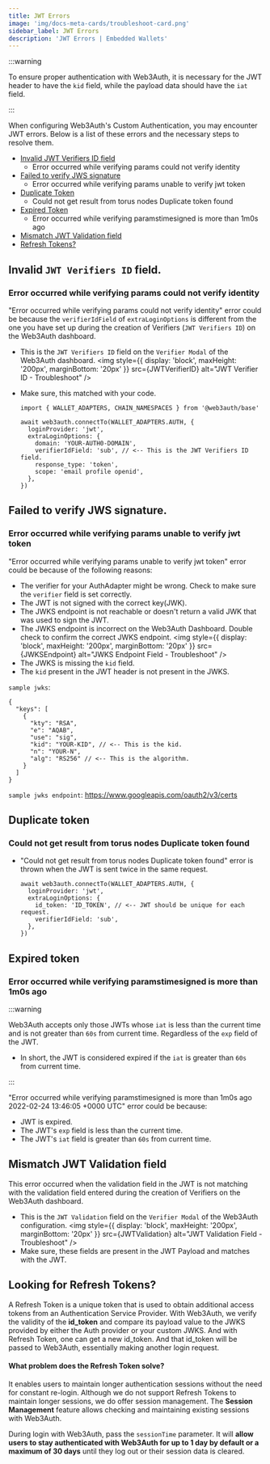 ```yaml
---
title: JWT Errors
image: 'img/docs-meta-cards/troubleshoot-card.png'
sidebar_label: JWT Errors
description: 'JWT Errors | Embedded Wallets'
---
```



:::warning

To ensure proper authentication with Web3Auth, it is necessary for the JWT header to have the `kid` field, while the payload data should have the `iat` field.

:::

When configuring Web3Auth's Custom Authentication, you may encounter JWT errors. Below is a list of these errors and the necessary steps to resolve them.

- [Invalid JWT Verifiers ID field](#invalid-jwt-verifiers-id-field)
  - Error occurred while verifying params could not verify identity
- [Failed to verify JWS signature](#failed-to-verify-jws-signature)
  - Error occurred while verifying params unable to verify jwt token
- [Duplicate Token](#duplicate-token)
  - Could not get result from torus nodes Duplicate token found
- [Expired Token](#expired-token)
  - Error occurred while verifying paramstimesigned is more than 1m0s ago
- [Mismatch JWT Validation field](#mismatch-jwt-validation-field)
- [Refresh Tokens?](#looking-for-refresh-tokens)

## Invalid `JWT Verifiers ID` field.

### Error occurred while verifying params could not verify identity

"Error occurred while verifying params could not verify identity" error could be because the `verifierIdField` of `extraLoginOptions` is different from the one you have set up during the creation of Verifiers (`JWT Verifiers ID`) on the Web3Auth dashboard.

- This is the `JWT Verifiers ID` field on the `Verifier Modal` of the Web3Auth dashboard.
  <img
    style={{ display: 'block', maxHeight: '200px', marginBottom: '20px' }}
    src={JWTVerifierID}
    alt="JWT Verifier ID - Troubleshoot"
  />
- Make sure, this matched with your code.

  ```tsx
  import { WALLET_ADAPTERS, CHAIN_NAMESPACES } from '@web3auth/base'

  await web3auth.connectTo(WALLET_ADAPTERS.AUTH, {
    loginProvider: 'jwt',
    extraLoginOptions: {
      domain: 'YOUR-AUTH0-DOMAIN',
      verifierIdField: 'sub', // <-- This is the JWT Verifiers ID field.
      response_type: 'token',
      scope: 'email profile openid',
    },
  })
  ```

## Failed to verify JWS signature.

### Error occurred while verifying params unable to verify jwt token

"Error occurred while verifying params unable to verify jwt token" error could be because of the following reasons:

- The verifier for your AuthAdapter might be wrong. Check to make sure the `verifier` field is set correctly.
- The JWT is not signed with the correct key(JWK).
- The JWKS endpoint is not reachable or doesn't return a valid JWK that was used to sign the JWT.
- The JWKS endpoint is incorrect on the Web3Auth Dashboard. Double check to confirm the correct JWKS endpoint.
  <img
    style={{ display: 'block', maxHeight: '200px', marginBottom: '20px' }}
    src={JWKSEndpoint}
    alt="JWKS Endpoint Field - Troubleshoot"
  />
- The JWKS is missing the `kid` field.
- The `kid` present in the JWT header is not present in the JWKS.

`sample jwks`:

```tsx
{
  "keys": [
    {
      "kty": "RSA",
      "e": "AQAB",
      "use": "sig",
      "kid": "YOUR-KID", // <-- This is the kid.
      "n": "YOUR-N",
      "alg": "RS256" // <-- This is the algorithm.
    }
  ]
}
```

`sample jwks endpoint`: https://www.googleapis.com/oauth2/v3/certs

## Duplicate token

### Could not get result from torus nodes Duplicate token found

- "Could not get result from torus nodes Duplicate token found" error is thrown when the JWT is sent twice in the same request.

  ```tsx
  await web3auth.connectTo(WALLET_ADAPTERS.AUTH, {
    loginProvider: 'jwt',
    extraLoginOptions: {
      id_token: 'ID_TOKEN', // <-- JWT should be unique for each request.
      verifierIdField: 'sub',
    },
  })
  ```

## Expired token

### Error occurred while verifying paramstimesigned is more than 1m0s ago

:::warning

Web3Auth accepts only those JWTs whose `iat` is less than the current time and is not greater than `60s` from current time. Regardless of the `exp` field of the JWT.

- In short, the JWT is considered expired if the `iat` is greater than `60s` from current time.

:::

"Error occurred while verifying paramstimesigned is more than 1m0s ago 2022-02-24 13:46:05 +0000 UTC" error could be because:

- JWT is expired.
- The JWT's `exp` field is less than the current time.
- The JWT's `iat` field is greater than `60s` from current time.

## Mismatch JWT Validation field

This error occurred when the validation field in the JWT is not matching with the validation field entered during the creation of Verifiers on the Web3Auth dashboard.

- This is the `JWT Validation` field on the `Verifier Modal` of the Web3Auth configuration.
  <img
    style={{ display: 'block', maxHeight: '200px', marginBottom: '20px' }}
    src={JWTValidation}
    alt="JWT Validation Field - Troubleshoot"
  />
- Make sure, these fields are present in the JWT Payload and matches with the JWT.

## Looking for Refresh Tokens?

A Refresh Token is a unique token that is used to obtain additional access tokens from an Authentication Service Provider. With Web3Auth, we verify the validity of the **id_token** and compare its payload value to the JWKS provided by either the Auth provider or your custom JWKS. And with Refresh Token, one can get a new id_token. And that id_token will be passed to Web3Auth, essentially making another login request.

#### What problem does the Refresh Token solve?

It enables users to maintain longer authentication sessions without the need for constant re-login. Although we do not support Refresh Tokens to maintain longer sessions, we do offer session management. The **Session Management** feature allows checking and maintaining existing sessions with Web3Auth.

During login with Web3Auth, pass the `sessionTime` parameter. It will **allow users to stay authenticated with Web3Auth for up to 1 day by default or a maximum of 30 days** until they log out or their session data is cleared.
